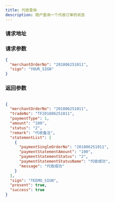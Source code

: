 ```yaml
---
title: 代收查询
description: 商户查询一个代收订单的状态
---
```



### 请求地址

<ReqAddr method="POST" url="/api/pay/payment/query/v1" />

### 请求参数

<Table
  thead={["字段", "类型", "必需", "长度", "描述"]}
  tbody={[
    ["merchantOrderNo", "String", "yes", "32","商户订单号"],
    ["sign", "String", "yes", "","签名"],
  ]}
/>

```json title=请求示例
{
  "merchantOrderNo": "201806251011",
  "sign": "YOUR_SIGN"
}
```

### 返回参数

<Table
  thead={["字段", "类型", "必需", "描述"]}
  tbody={[
    ["merchantOrderNo", "String", "yes", "商户订单号(Max leng 32)"],
    ["tradeNo", "String", "yes", "平台订单号"],
    ["paymentType", "int", "yes", "代收方式: 1-clabe 2-收银台"],
    ["amount", "String", "yes", "订单交易金额"],
    ["status", "String", "yes", "2-成功 3-失败 4-退款"],
    ["remark", "String", "no", "商户创建订单传的值"],
    ["statementList", "Object", "no", "代收流水信息"],
    ["- paymentSingleOrderNo", "String", "yes", "单次支付流水号"],
    ["- paymentStatementAmount", "String", "yes", "单次代收金额"],
    ["- paymentStatementStatus","String","yes","单次代收交易状态: 2-代收成功 3-代收失败 4-退款"],
    ["- paymentStatementStatusName", "String", "yes", "交易状态名称"],
    ["- message", "String", "no", "交易信息"],
    ["sign", "String", "yes", "签名"],
  ]}
/>

```json title=返回示例
{
  "merchantOrderNo": "201806251011",
  "tradeNo": "TF201806251011",
  "paymentType": 1,
  "amount": "100",
  "status": "2",
  "remark": "代收备注",
  "statementList": [
    {
      "paymentSingleOrderNo": "201806251011",
      "paymentStatementAmount": "100",
      "paymentStatementStatus": "2",
      "paymentStatementStatusName": "代收成功",
      "message": "代收成功"
    }
  ],
  "sign": "TEEMO_SIGN",
  "present": true,
  "success": true
}
```
